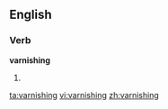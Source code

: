 ==English==
===Verb===
'''varnishing'''
# {{present participle of|[[varnish]]}}

[[ta:varnishing]]
[[vi:varnishing]]
[[zh:varnishing]]
